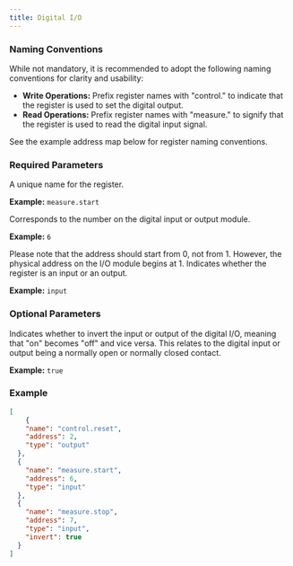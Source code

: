 ```yaml
---
title: Digital I/O
---
```


### Naming Conventions

While not mandatory, it is recommended to adopt the following naming conventions for clarity and usability:

- **Write Operations:** Prefix register names with "control." to indicate that the register is used to set the digital output.
- **Read Operations:** Prefix register names with "measure." to signify that the register is used to read the digital input signal.

See the example address map below for register naming conventions.

### Required Parameters

<ParamField path="name" type="string" required>
A unique name for the register.

**Example:** `measure.start`
</ParamField>

<ParamField path="address" type="int" required>
Corresponds to the number on the digital input or output module.

**Example:** `6`

<Note>
Please note that the address should start from 0, not from 1. However, the physical address on the I/O module begins at 1.
</Note>
</ParamField>

<ParamField path="type" type="string" required>
Indicates whether the register is an input or an output.

**Example:** `input`
</ParamField>

### Optional Parameters

<ParamField path="invert" type="bool">
Indicates whether to invert the input or output of the digital I/O, meaning that "on" becomes "off" and vice versa. This relates to the digital input or output being a normally open or normally closed contact.

**Example:** `true`
</ParamField>

### Example

```json address_map.json icon="code"
[
	{        
    "name": "control.reset",
    "address": 2,
    "type": "output"
  },
  {        
    "name": "measure.start",
    "address": 6,
    "type": "input"
  },
  {        
    "name": "measure.stop",
    "address": 7,
    "type": "input",
    "invert": true
  }
]
```